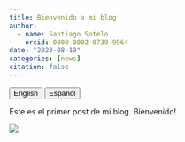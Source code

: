 ```yaml
---
title: Bienvenido a mi blog
author:
  - name: Santiago Sotelo
    orcid: 0000-0002-9739-9964
date: "2023-08-19"
categories: [news]
citation: false
---
```


<a href="../en/index.html"> <button type="button" class="btn btn-secondary me-md-2 btn-sm">English</button></a> <a href="index.html"><button type="button" class="btn btn-primary me-md-2 btn-sm">Español</button></a>

Este es el primer post de mi blog. Bienvenido!

![](thumbnail.jpg)
